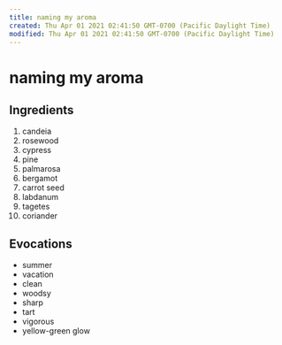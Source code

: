 ```yaml
---
title: naming my aroma
created: Thu Apr 01 2021 02:41:50 GMT-0700 (Pacific Daylight Time)
modified: Thu Apr 01 2021 02:41:50 GMT-0700 (Pacific Daylight Time)
---
```

# naming my aroma

## Ingredients
1. candeia
2. rosewood
3. cypress
4. pine
5. palmarosa
6. bergamot
7. carrot seed
8. labdanum
9. tagetes
10. coriander

## Evocations
- summer
- vacation
- clean
- woodsy
- sharp
- tart
- vigorous
- yellow-green glow